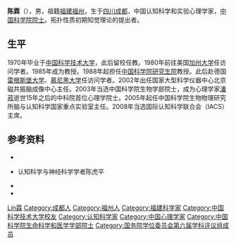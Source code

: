 {{Otheruses|other=名为陈霖的其他人物|陈霖}}

'''陈霖'''（{{bd|1945年|11月6日|||catIdx=Chen陈}}），男，祖籍[[福建|福建]][[福州|福州]]，生于[[四川|四川]][[成都|成都]]，中国认知科学和实验心理学家，[[中国科学院院士|中国科学院院士]]。拓扑性质初期知觉理论的提出者。

== 生平 ==
1970年毕业于[[中国科学技术大学|中国科学技术大学]]，此后留校任教。1980年前往美国[[加州大学|加州大学]]任访问学者。1985年成为教授。1988年起担任[[中国科学院研究生院|中国科学院研究生院]]教授。此后赴德国[[雷根斯堡大学|雷根斯堡大学]]、[[慕尼黑大学|慕尼黑大学]]任访问学者。2002年出任国家大型科学仪器中心北京磁共振脑成像中心主任。2003年当选中国科学院生物学部院士，成为心理学家[[潘菽|潘菽]]逝世15年之后的中科院首位心理学院士。2005年起任中国科学院生物物理研究所脑与认知科学国家重点实验室主任。2008年当选国际认知科学联合会（IACS）主席。

== 参考资料 ==
{{ReflistH}}
* {{cite web|url=http://sourcedb.cas.cn/sourcedb_ibp_cas/cn/ibpexport/200904/t20090403_45229.html|title=陈霖院士|publisher=中国科学院生物物理研究所|deadurl=yes|archiveurl=https://web.archive.org/web/20120107222326/http://sourcedb.cas.cn/sourcedb_ibp_cas/cn/ibpexport/200904/t20090403_45229.html|archivedate=2012-01-07|access-date=2011-11-03}}
* {{cite web|url=http://sourcedb.cas.cn/sourcedb_ad_cas/zw2/ysxx/smkxhyxxb/200906/t20090624_1803355.html|title=陈霖|publisher=中国科学院|deadurl=yes|archiveurl=https://web.archive.org/web/20111023104708/http://sourcedb.cas.cn/sourcedb_ad_cas/zw2/ysxx/smkxhyxxb/200906/t20090624_1803355.html|archivedate=2011-10-23|access-date=2011-11-03}}认知科学与神经科学学者陈虎平
* {{cite web|url=http://scitech.people.com.cn/GB/8684322.html|title=陈霖院士当选为国际认知科学联合会主席|publisher=人民网|date=2009-01-16|accessdate=2011-11-03|archive-date=2009-01-26|archive-url=https://web.archive.org/web/20090126224749/http://scitech.people.com.cn/GB/8684322.html|dead-url=no}}
* {{cite web|url=http://www.china.com.cn/chinese/TEC-c/724716.htm|title=访“求是杰出科学家奖”获得者陈霖院士|publisher=中国网|date=2004-12|accessdate=2011-11-03|archive-date=2007-08-19|archive-url=https://web.archive.org/web/20070819160650/http://www.china.com.cn/chinese/TEC-c/724716.htm|dead-url=no}}
{{ReflistF}}

{{中国科学院生命科学和医学学部院士}}
{{中国医学科学院学术咨询委员会基础医学与生物学部学部委员}}
{{福建籍科学院院士}}
{{国务院学位委员会第六届学科评议组/心理学}}

{{Authority control}}
{{DEFAULTSORT:Chen陈}}
[[Category:陈姓|Lin霖]]
[[Category:成都人|Category:成都人]]
[[Category:福州人|Category:福州人]]
[[Category:福建科学家|Category:福建科学家]]
[[Category:中国科学技术大学校友|Category:中国科学技术大学校友]]
[[Category:认知科学家|Category:认知科学家]]
[[Category:中国心理学家|Category:中国心理学家]]
[[Category:中国科学院生命科学和医学学部院士|Category:中国科学院生命科学和医学学部院士]]
[[Category:国务院学位委员会第六届学科评议组成员|Category:国务院学位委员会第六届学科评议组成员]]
